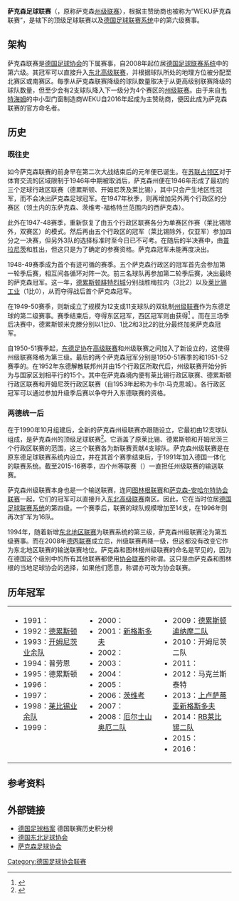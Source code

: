 {{noteTA|G1=足球|G2=德甲|G3=德乙|G4=uefa|G5=地名}}
{{Infobox football league
|name           = 萨克森足球联赛
|image          = Karte-DFB-Regionalverbände-SN.png
| pixels     = 180px
| alt        = 萨克森联赛涵盖范围
|country        = {{flag|Germany}}
|state          = {{flag|Sachsen}}
|confed         = {{link-de|萨克森足球协会|Sächsischer Fußball-Verband}}
|founded        = 1990年
|teams          = 16
|divisions      = 
|promotion      = [[德国足球东北高级联赛|东北高级联赛]]
|relegation     = 萨克森州等联赛（4赛区）
|level          = [[德国足球联赛系统|第 6 级]]
|season         = 
|champions      = 
|website        = 
|current        = 
}}
'''萨克森足球联赛'''（{{lang-de|'''Fußball-Sachsenliga'''}}，原称萨克森[[州级联赛|州级联赛]]），根据主赞助商也被称为“WEKU萨克森联赛”，是{{link-de|萨克森足球协会|Sächsischer Fußball-Verband}}辖下的顶级足球联赛以及[[德国足球联赛系统|德国足球联赛系统]]中的第六级赛事。

==架构==
萨克森联赛是[[德国足球协会|德国足球协会]]的下属赛事，自2008年起位居[[德国足球联赛系统|德国足球联赛系统]]中的第六级。其冠军可以直接升入[[德国足球东北高级联赛|东北高级联赛]]，并根据球队所处的地理方位被分配至北赛区或南赛区。每季从萨克森联赛降级的球队数量取决于从更高级别联赛降级的球队数量，但至少会有2支球队降入下一级分为4个赛区的[[州级联赛|州级联赛]]。由于来自[[韦特海姆|韦特海姆]]的中小型门窗制造商WEKU自2016年起成为主赞助商，便因此成为萨克森联赛的官方命名者。

==历史==
===既往史===
如今萨克森联赛的前身早在第二次大战结束后的元年便已诞生。在[[苏联占领区|苏联占领区]]对于体育交流的区域限制于1946年中期被取消后，萨克森州便在1946年形成了最初的三个足球行政区联赛（德累斯顿、开姆尼茨及莱比锡），其中只会产生地区性冠军，而不会决出萨克森足球冠军。在1947年秋季，则再增加另外两个行政区的分赛区（{{link-de|上卢萨蒂亚|Oberlausitz}}领土内的东萨克森、茨维考-福格特兰范围内的西萨克森）。

此外在1947-48赛季，重新恢复了由五个行政区联赛各分为单赛区作赛（莱比锡除外，双赛区）的模式。然后再由五个行政区的冠军（莱比锡除外，仅亚军）参加四分之一决赛，但另外3队的选择标准时至今日已不可考。在随后的半决赛中，由[[茨维考足球俱乐部|普拉尼茨]]和{{link-de|梅拉内体育俱乐部|Meeraner SV|梅拉内}}胜出，但这只是为了确定{{link-de|1948年东区足球锦标赛|Fußball-Ostzonenmeisterschaft 1948|第一届东区足球锦标赛}}的参赛资格。萨克森冠军未能再度决出。

1948-49赛季成为首个有迹可循的赛季。五个萨克森行政区的冠军首先会参加第一轮季后赛，相互间各循环对阵一次。前三名球队再参加第二轮季后赛，决出最终的萨克森冠军。这一年，[[德累斯顿腓特烈城足球俱乐部|德累斯顿腓特烈城]]分别战胜梅拉内（3比2）以及[[萨克森莱比锡|莱比锡工业]]（1比0），从而夺得战后首个萨克森冠军。

在1949-50赛季，则新成立了规模为12支或11支球队的双轨制[[州级联赛|州级联赛]]作为东德足球的第二级赛事。赛季结束后，{{link-de|德累斯顿统一 (足球)|SC Einheit Dresden (Fußball)|德累斯顿米克滕}}夺得东区冠军，西区冠军则由{{link-de|劳特上游|BSG Empor Lauter}}获得<ref>{{Cite web |url=http://www.rsssf.com/tablesd/ddr50.html |title=Ergebnisse Saison der 1949/50 auf rsssf |accessdate=2016-11-09 |archive-date=2018-10-02 |archive-url=https://web.archive.org/web/20181002101532/http://www.rsssf.com/tablesd/ddr50.html |dead-url=no }}</ref> 。而在三场季后决赛中，德累斯顿米克滕分别以1比0、1比2和3比2的比分最终加冕萨克森冠军。

自1950-51赛季起，[[东德足球协会|东德足协]]在[[东德足球高级联赛|高级联赛]]和州级联赛之间加入了新设立的{{link-de|东德足球联赛|DDR-Liga|东德联赛}}，这使得州级联赛降格为第三级。最后的两个萨克森冠军分别是1950-51赛季的{{link-de|普劳恩福格特兰足球俱乐部|VFC Plauen|普劳恩萨克森出版社}}和1951-52赛季的{{link-de|武尔岑综合体操及体育俱乐部|ATSV Wurzen|武尔岑上游}}。在1952年东德解散联邦州并由15个行政区所取代后，州级联赛开始分拆为与国家区划相平行的15个{{link-de|行政区联赛 (东德足球)|Bezirksliga (DDR-Fußball)|行政区联赛}}。其中在萨克森境内便有莱比锡行政区联赛、德累斯顿行政区联赛和开姆尼茨行政区联赛（自1953年起称为卡尔·马克思城）。各行政区冠军可以通过参加升级季后赛以争夺升入东德联赛的资格。

===两德统一后===
在{{link-de|萨克森足球协会|Sächsischer Fußball-Verband}}于1990年10月组建后，全新的萨克森州级联赛亦跟随设立，它最初由12支球队组成，是萨克森州的顶级足球联赛<ref>{{cite web|url=http://www.sfv-online.de/verband/historie|title=Short history of the SFV|accessdate=2008-02-10|author=|publisher=Saxon Football Association}}</ref>。它涵盖了原莱比锡、德累斯顿和开姆尼茨三个行政区联赛的范围，这三个联赛各为新联赛贡献4支球队。萨克森州级联赛是在原东德足球联赛系统内设立，并在其首个赛季结束后，于1991年加入德国一体化的联赛系统。截至2015-16赛季，四个州等联赛（{{lang|de|''Landesklasse''}}）一直担任州级联赛的输送联赛。

萨克森州级联赛本身也是一个输送联赛，连同[[图林根足球联赛|图林根联赛]]和[[萨克森-安哈尔特足球协会联赛|萨克森-安哈尔特协会联赛]]一起，它们的冠军可以直接升入[[德国足球东北高级联赛|东北高级联赛]]南区。因此，它在当时位居[[德国足球联赛系统|德国足球联赛系统]]的第四级。一个赛季后，联赛的球队规模增加至14支，在1996年则再次扩军为16队。

1994年，随着新增[[德国足球东北地区联赛|东北地区联赛]]为联赛系统的第三级，萨克森州级联赛沦为第五级赛事。而在2008年[[德丙联赛|德丙联赛]]成立后，州级联赛再降一级，但这都没有改变它作为东北地区联赛的输送联赛地位。萨克森和图林根州级联赛的命名是罕见的，因为在德国这个级别中的所有其他联赛都使用[[协会联赛|协会联赛]]的称谓。这只是由萨克森和图林根的当地足球协会的选择，如果他们愿意，称谓亦可改为协会联赛。

== 历年冠军 ==
{| style="width:100%;"   |
| style="width: 33%; vertical-align: top;" |
* 1991：{{link-de|普劳恩福格特兰足球俱乐部|VFC Plauen|普劳恩}}
* 1992：[[德累斯顿体育俱乐部|德累斯顿]]
* 1993：[[开姆尼茨二队|开姆尼茨业余队]]
* 1994：普劳恩
* 1995：德累斯顿
* 1996：{{link-de|玻瑞阿斯德累斯顿|SC Borea Dresden|德累斯顿北}}
* 1997：{{link-de|格里马足球俱乐部|FC Grimma|格里马}}
* 1998：[[莱比锡二队|莱比锡业余队]]
* 1999：{{link-de|齐陶运动竞赛俱乐部|VfB Zittau|齐陶}}
| style="width: 33%; vertical-align: top;" |
* 2000：{{link-de|里萨钢铁|TSV Stahl Riesa}}
* 2001：[[上卢萨蒂亚新格斯多夫足球俱乐部|新格斯多夫]]
* 2002：{{link-de|德累斯顿06|FV Dresden 06|德累斯顿劳伯加斯特}}
* 2003：{{link-de|奥尔巴赫运动竞赛俱乐部|VfB Auerbach|奥尔巴赫}}
* 2004：{{link-de|艾伦堡足球俱乐部|FC Eilenburg|艾伦堡}}
* 2005：{{link-de|布迪萨包岑|FSV Budissa Bautzen}}
* 2006：[[茨维考足球俱乐部|茨维考]]
* 2007：{{link-de|马克兰斯泰特竞赛及体育俱乐部|SSV Markranstädt|马克兰斯泰特}}
* 2008：[[厄尔士山奥厄二队|厄尔士山奥厄二队]]
| style="width: 33%; vertical-align: top;" |
* 2009：[[德累斯顿迪纳摩二队|德累斯顿迪纳摩二队]]
* 2010：开姆尼茨二队
* 2011：{{link-de|福尔图娜开姆尼茨|VfB Fortuna Chemnitz}}
* 2012：马克兰斯泰特
* 2013：[[上卢萨蒂亚新格斯多夫足球俱乐部|上卢萨蒂亚新格斯多夫]]
* 2014：[[RB莱比锡二队|RB莱比锡二队]]
* 2015：{{link-de|比绍夫斯韦尔达08|Bischofswerdaer FV 08}}
* 2016：{{link-de|莱比锡化学 (1997)|BSG Chemie Leipzig (1997)|莱比锡化学}}
|}

==参考资料==
{{reflist}}

==外部链接==
* [http://www.f-archiv.de/ 德国足球档案] {{Wayback|url=http://www.f-archiv.de/ |date=20171004190327 }} 德国联赛历史积分榜
* [http://www.nofv-online.de/ 德国东北足球协会] {{Wayback|url=http://www.nofv-online.de/ |date=20161028014438 }}
* [http://www.sfv-online.de/ 萨克森足球协会]

{{德國足球}}

[[Category:德国足球协会联赛|Category:德国足球协会联赛]]